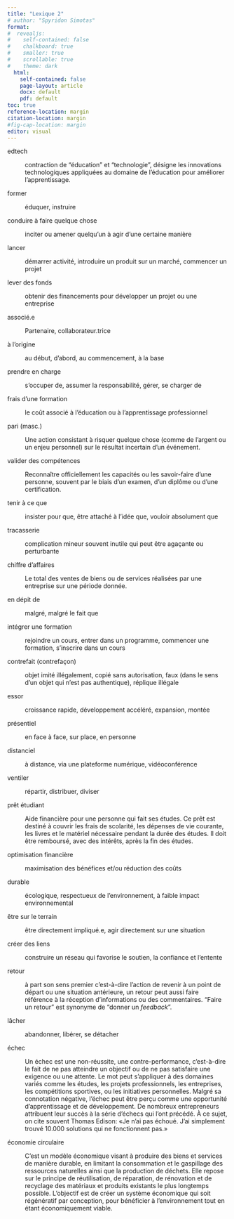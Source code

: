 ```yaml
---
title: "Lexique 2"
# author: "Spyridon Simotas"
format: 
#  revealjs: 
#    self-contained: false
#    chalkboard: true
#    smaller: true
#    scrollable: true
#    theme: dark
  html: 
    self-contained: false
    page-layout: article
    docx: default
    pdf: default
toc: true
reference-location: margin
citation-location: margin
#fig-cap-location: margin
editor: visual  
---
```


edtech

:   contraction de "éducation" et "technologie", désigne les innovations technologiques appliquées au domaine de l'éducation pour améliorer l'apprentissage.

former

:   éduquer, instruire

conduire à faire quelque chose

:   inciter ou amener quelqu'un à agir d'une certaine manière

lancer

:   démarrer activité, introduire un produit sur un marché, commencer un projet

lever des fonds

:   obtenir des financements pour développer un projet ou une entreprise

associé.e

:   Partenaire, collaborateur.trice

à l'origine

:   au début, d'abord, au commencement, à la base

prendre en charge

:   s'occuper de, assumer la responsabilité, gérer, se charger de

frais d'une formation

:   le coût associé à l'éducation ou à l'apprentissage professionnel

pari (masc.)

:   Une action consistant à risquer quelque chose (comme de l'argent ou un enjeu personnel) sur le résultat incertain d'un événement.

valider des compétences

:   Reconnaître officiellement les capacités ou les savoir-faire d'une personne, souvent par le biais d'un examen, d'un diplôme ou d'une certification.

tenir à ce que

:   insister pour que, être attaché à l'idée que, vouloir absolument que

tracasserie

:   complication mineur souvent inutile qui peut être agaçante ou perturbante

chiffre d'affaires

:   Le total des ventes de biens ou de services réalisées par une entreprise sur une période donnée.

en dépit de

:   malgré, malgré le fait que

intégrer une formation

:   rejoindre un cours, entrer dans un programme, commencer une formation, s'inscrire dans un cours

contrefait (contrefaçon)

:   objet imité illégalement, copié sans autorisation, faux (dans le sens d'un objet qui n'est pas authentique), réplique illégale

essor

:   croissance rapide, développement accéléré, expansion, montée

présentiel

:   en face à face, sur place, en personne

distanciel

:   à distance, via une plateforme numérique, vidéoconférence

ventiler

:   répartir, distribuer, diviser

prêt étudiant

:   Aide financière pour une personne qui fait ses études. Ce prêt est destiné à couvrir les frais de scolarité, les dépenses de vie courante, les livres et le matériel nécessaire pendant la durée des études. Il doit être remboursé, avec des intérêts, après la fin des études.

optimisation financière

:   maximisation des bénéfices et/ou réduction des coûts

durable

:   écologique, respectueux de l'environnement, à faible impact environnemental

être sur le terrain

:   être directement impliqué.e, agir directement sur une situation

créer des liens

:   construire un réseau qui favorise le soutien, la confiance et l'entente

retour

:   à part son sens premier c'est-à-dire l'action de revenir à un point de départ ou une situation antérieure, un retour peut aussi faire référence à la réception d'informations ou des commentaires. "Faire un retour" est synonyme de "donner un *feedback*".

lâcher

:   abandonner, libérer, se détacher

échec

:   Un échec est une non-réussite, une contre-performance, c'est-à-dire le fait de ne pas atteindre un objectif ou de ne pas satisfaire une exigence ou une attente. Le mot peut s'appliquer à des domaines variés comme les études, les projets professionnels, les entreprises, les compétitions sportives, ou les initiatives personnelles. Malgré sa connotation négative, l'échec peut être perçu comme une opportunité d'apprentissage et de développement. De nombreux entrepreneurs attribuent leur succès à la série d'échecs qui l'ont précédé. À ce sujet, on cite souvent Thomas Edison: «Je n'ai pas échoué. J'ai simplement trouvé 10.000 solutions qui ne fonctionnent pas.»

économie circulaire

:   C'est un modèle économique visant à produire des biens et services de manière durable, en limitant la consommation et le gaspillage des ressources naturelles ainsi que la production de déchets. Elle repose sur le principe de réutilisation, de réparation, de rénovation et de recyclage des matériaux et produits existants le plus longtemps possible. L'objectif est de créer un système économique qui soit régénératif par conception, pour bénéficier à l'environnement tout en étant économiquement viable.

